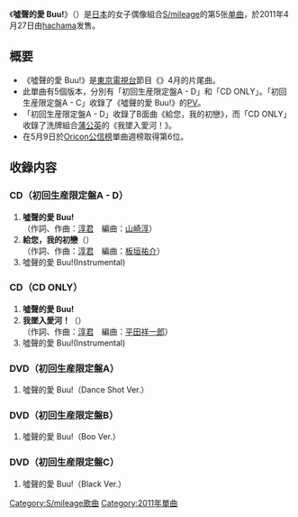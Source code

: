 {{Unreferenced|time=2012-07-12T10:18:18+00:00 }}
{{Infobox Single
| Name           = 噓聲的愛 Buu!
| Cover          = Smileage - Koi ni Booing Buu.jpg
| Artist         = [[S/mileage|S/mileage]]
| Album          = [[S/mileage_精選輯完全版①|S/mileage 精選輯完全版①]]
| A-side         = 噓聲的愛 Buu!
| B-side         = 給您，我的初戀<br/>我墜入愛河!
| Released       = 2011年4月27日
| Format         = [[单曲|单曲]]
| Recorded       = 2011年<br/>{{JPN}}
| Genre          = [[J-POP|J-POP]]
| Lenght         =
| Label          = [[hachama|hachama]]
| Writer         = [[淳君|淳君]]
| Producer       = [[淳君|淳君]]
| Certification  = 
| Chart position = * 週榜最高排名第6位<small>（[[Oricon公信榜|Oricon]]）</small> 
| Last single    = [[短髮|短髮]]<br/>（2011年）
| This single    = '''噓聲的愛 Buu!'''<br/>（2011年）
| Next single    = [[有頂天LOVE|有頂天LOVE]]<br/>（2011年）
| Misc           =
}}

《'''噓聲的愛 Buu!'''》（{{lang|ja|恋にBooing ブー!}}）是[[日本|日本]]的女子偶像組合[[S/mileage|S/mileage]]的第5张[[单曲|单曲]]，於2011年4月27日由[[hachama|hachama]]发售。

== 概要 ==
* 《噓聲的愛 Buu!》是[[東京電視台|東京電視台]]節目《{{lang|ja|ピラメキーノ}}》4月的片尾曲。
* 此單曲有5個版本，分別有「初回生産限定盤A - D」和「CD ONLY」。「初回生産限定盤A - C」收錄了《噓聲的愛 Buu!》的[[PV|PV]]。
* 「初回生産限定盤A - D」收錄了B面曲《給您，我的初戀》，而「CD ONLY」收錄了洗牌組合[[蒲公英|蒲公英]]的《我墜入愛河！》。
* 在5月9日於[[Oricon公信榜|Oricon公信榜]]單曲週榜取得第6位。

== 收錄内容 ==
===CD（初回生産限定盤A - D）===
# '''噓聲的愛 Buu!'''<br/>（作詞、作曲：[[淳君|淳君]]　編曲：[[山崎淳|山崎淳]]）
# '''給您，我的初戀'''（{{lang|ja|初恋の貴方へ}}）<br/>（作詞、作曲：[[淳君|淳君]]　編曲：[[板垣祐介|板垣祐介]]）
# 噓聲的愛 Buu!(Instrumental)

===CD（CD ONLY）===
# '''噓聲的愛 Buu!'''
# '''我墜入愛河！'''（{{lang|ja|恋をしちゃいました!}}）<br/>（作詞、作曲：[[淳君|淳君]]　編曲：[[平田祥一郎|平田祥一郎]]）
# 噓聲的愛 Buu!(Instrumental)

===DVD（初回生産限定盤A）===
# 噓聲的愛 Buu!（Dance Shot Ver.）

===DVD（初回生産限定盤B）===
# 噓聲的愛 Buu!（Boo Ver.）

===DVD（初回生産限定盤C）===
# 噓聲的愛 Buu!（Black Ver.）

{{S/mileage}}

{{DEFAULTSORT: Koi ni Booing Buu!}}
[[Category:S/mileage歌曲|Category:S/mileage歌曲]]
[[Category:2011年單曲|Category:2011年單曲]]